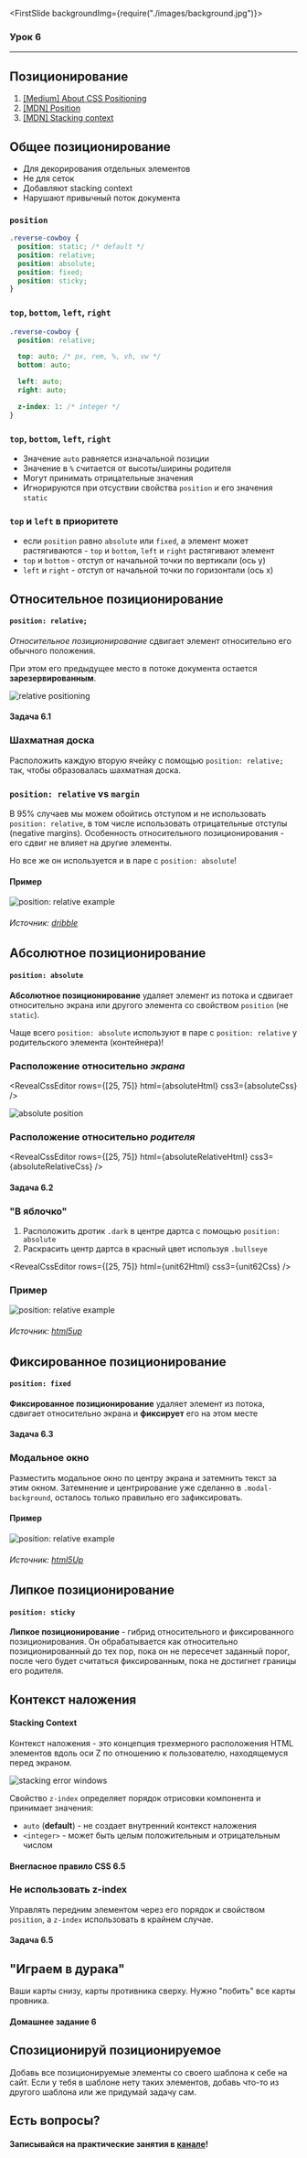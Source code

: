 
<FirstSlide backgroundImg={require("./images/background.jpg")}>
<section>

### Урок 6

---

# Позиционирование


</section>
<section>

1. [[Medium] About CSS Positioning](https://medium.com/@demayous1/about-css-positioning-7a913dc7425a)
2. [[MDN] Position](https://developer.mozilla.org/ru/docs/Web/CSS/position)
3. [[MDN] Stacking context](https://developer.mozilla.org/ru/docs/Web/CSS/CSS_Positioning/Understanding_z_index/The_stacking_context)

</section>
</FirstSlide>
<section>
<section>

## Общее позиционирование

</section>
<section>

- Для декорирования отдельных элементов
- Не для сеток
- Добавляют stacking context
- Нарушают привычный поток документа

</section>
<section>

### `position`

```css
.reverse-cowboy {
  position: static; /* default */
  position: relative;
  position: absolute;
  position: fixed;
  position: sticky;
}
```

</section>
<section>

### `top`, `bottom`, `left`, `right`

```css
.reverse-cowboy {
  position: relative;

  top: auto; /* px, rem, %, vh, vw */
  bottom: auto;

  left: auto;
  right: auto;

  z-index: 1: /* integer */
}
```

</section>
<section>

### `top`, `bottom`, `left`, `right`

- Значение `auto` равняется изначальной позиции
- Значение в `%` считается от высоты/ширины родителя
- Могут принимать отрицательные значения
- Игнорируются при отсуствии свойства `position` и его значения `static`

</section>
<section>

### `top` и `left` в приоритете

- если `position` равно `absolute` или `fixed`, а элемент может растягиваются - `top` и `bottom`,
  `left` и `right` растягивают элемент
- `top` и `bottom` - отступ от начальной точки по вертикали (ось y)
- `left` и `right` - отступ от начальной точки по горизонтали (ось x)

</section>
</section>
<section>
<section>

## Относительное позиционирование

#### `position: relative;`

</section>
<section>

_Относительное позиционирование_ сдвигает элемент относительно его обычного положения.

При этом его предыдущее место в потоке документа остается **зарезервированным**.

</section>
<section>

![relative positioning](./images/relative.png)

</section>
<section>

<RevealCssEditor css3={relativeCss} html={relativeHtml} />

</section>
<section id="unit-relative">

#### Задача 6.1

### Шахматная доска

Расположить каждую вторую ячейку с помощью `position: relative;` так, чтобы образовалась шахматная доска.

</section>
<section>

<RevealCssEditor html={unit61Html} css3={unit61Css} />

</section>
<section>

### `position: relative` vs `margin`
<div class="r-stack">
<PassProps className="fragment fade-out" data-fragment-index={0}>

В 95% случаев мы можем обойтись отступом и не использовать `position: relative`,
в том числе использовать отрицательные отступы (negative margins). Особенность
относительного позиционирования - его сдвиг не влияет на другие элементы.

</PassProps>
<PassProps className="fragment fade-in"  data-fragment-index={0}>

Но все же он используется и в паре с `position: absolute`!

<audio data-autoplay src="/sounds/surprise-motherfucker.mp3" />
</PassProps>
</div>

</section>
<section>

#### Пример

<ImgContainer width="80%">

![position: relative example](./images/example-relative.png)

###### Источник: [dribble](https://dribbble.com/shots/9380781-Locatee-Landing-page)

</ImgContainer>

</section>
</section>
<section>
<section>

## Абсолютное позиционирование

#### `position: absolute`

</section>
<section>
<div class="r-stack">
<PassProps className="fragment fade-out" data-fragment-index={1}>

**Абсолютное позиционирование** удаляет элемент из потока и сдвигает относительно экрана или другого
элемента со свойством `position` (не `static`).

</PassProps>
<PassProps className="fragment fade-in" data-fragment-index={1}>

Чаще всего `position: absolute` используют в паре с `position: relative` у родительского элемента 
(контейнера)! 

<audio data-autoplay src="/sounds/surprise-motherfucker.mp3" />
</PassProps>
</div>

</section>
<section>

### Расположение относительно _экрана_

<RevealCssEditor rows={[25, 75]} html={absoluteHtml} css3={absoluteCss} />

</section>
<section>

<ImgContainer>

![absolute position](images/position-absolute.png)

</ImgContainer>

</section>
<section>

### Расположение относительно _родителя_

<RevealCssEditor
  rows={[25, 75]}
  html={absoluteRelativeHtml}
  css3={absoluteRelativeCss}
/>

</section>
<section id="unit-absolute">

#### Задача 6.2

### "В яблочко"

1. Расположить дротик `.dark` в центре дартса c помощью `position: absolute`
2. Раскрасить центр дартса в красный цвет используя `.bullseye`

</section>
<section>

<RevealCssEditor rows={[25, 75]} html={unit62Html} css3={unit62Css} />

</section>
<section>

### Пример

<ImgContainer width="80%">

![position: relative example](./images/example-absolute.png)

###### Источник: [html5up](https://html5up.net/uploads/demos/spectral/#three)

</ImgContainer>

</section>
</section>
<section>
<section>

## Фиксированное позиционирование

#### `position: fixed`

</section>
<section>

**Фиксированное позиционирование** удаляет элемент из потока, сдвигает относительно экрана и 
**фиксирует** его на этом месте

</section>
<section>

<RevealCssEditor html={fixedHtml} css3={fixedCss} />

</section>
<section>

#### Задача 6.3
### Модальное окно

Разместить модальное окно по центру экрана и затемнить текст за этим окном. Затемнение и центрирование
уже сделанно в `.modal-background`, осталось только правильно его зафиксировать. 

</section>
<section>

<RevealCssEditor html={unit63Html} css3={unit63Css} />

</section>
<section>

#### Пример

<ImgContainer width="80%">

![position: relative example](./images/example-fixed.png)

###### Источник: [html5Up](https://html5up.net/hyperspace)

</ImgContainer>

</section>
</section>
<section>
<section>

## Липкое позиционирование
#### `position: sticky`

</section>
<section>

**Липкое позиционирование** - гибрид относительного и фиксированного позиционирования. Он обрабатывается как относительно позиционированный до тех пор, пока он не пересечет заданный порог, после чего будет считаться фиксированным, пока не достигнет границы его родителя.

</section>
<section>

<RevealCssEditor html={stickyHtml} css3={stickyCss} />

</section>
</section>
<section>
<section>

## Контекст наложения
#### Stacking Сontext

</section>
<section>

Контекст наложения - это концепция трехмерного расположения HTML элементов вдоль оси Z по отношению к пользователю, находящемуся перед экраном. 

</section>
<section>

<ImgContainer width="80%">

![stacking error windows](./images/stacking-error.png)

</ImgContainer>

</section>
<section>

<RevealCssEditor html={stackingContextHtml} css3={stackingContextCss} />

</section>
<section>

Свойство `z-index` определяет порядок отрисовки компонента и принимает значения:

- `auto` (**default**) - не создает внутренний контекст наложения
- `<integer>` - может быть целым положительным и отрицательным числом

</section>
<section>

<RevealCssEditor html={stackingCustomHtml} css3={stackingCustomCss} />

</section>
<section>

#### Внегласное правило CSS 6.5
### Не использовать z-index

Управлять передним элементом через его порядок и свойством `position`, а `z-index` использовать в
крайнем случае.

</section>
<section>

<RevealCssEditor html={stackingOrderHtml} css3={stackingOrderCss} />

</section>
<section>

#### Задача 6.5
## "Играем в дурака"

Ваши карты снизу, карты противника сверху. Нужно "побить" все карты провника.

</section>
<section>

<RevealCssEditor html={unit65Html} css3={unit65Css} />

</section>
</section>
<section>
<section>

#### Домашнее задание 6
## Спозиционируй позиционируемое

Добавь все позиционируемые элементы со своего шаблона к себе на сайт. Если у тебя в шаблоне нету 
таких элементов, добавь что-то из другого шаблона или же придумай задачу сам. 

</section>
<section>

## Есть вопросы?
#### Записывайся на практические занятия в [канале](https://t.me/hipstacodingschool)!

</section>
<section data-background={theEnd}>

<audio data-autoplay src="/sounds/temptation-sensation.mp3" />

</section>
</section>